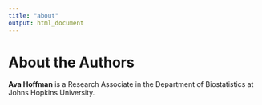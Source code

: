 ```yaml
---
title: "about"
output: html_document
---
```


# About the Authors {-}


**Ava Hoffman** is a Research Associate in the Department of Biostatistics at Johns Hopkins University.

